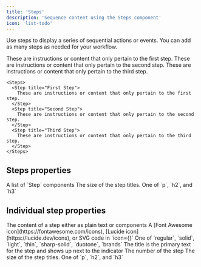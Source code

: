```yaml
---
title: 'Steps'
description: 'Sequence content using the Steps component'
icon: 'list-todo'
---
```


Use steps to display a series of sequential actions or events. You can add as many steps as needed for your workflow.

<Steps>
  <Step title="First Step">
    These are instructions or content that only pertain to the first step.
  </Step>
  <Step title="Second Step">
    These are instructions or content that only pertain to the second step.
  </Step>
  <Step title="Third Step">
    These are instructions or content that only pertain to the third step.
  </Step>
</Steps>

<RequestExample>

```mdx Steps Example
<Steps>
  <Step title="First Step">
    These are instructions or content that only pertain to the first step.
  </Step>
  <Step title="Second Step">
    These are instructions or content that only pertain to the second step.
  </Step>
  <Step title="Third Step">
    These are instructions or content that only pertain to the third step.
  </Step>
</Steps>
```

</RequestExample>

## Steps properties

<ResponseField name="children" type="ReactElement<StepProps>[]" required>
  A list of `Step` components
</ResponseField>

<ResponseField name="titleSize" type="string" default="p">
  The size of the step titles. One of `p`, `h2`, and `h3`
</ResponseField>

## Individual step properties

<ResponseField name="children" type="string | ReactNode" required>
  The content of a step either as plain text or components
</ResponseField>

<ResponseField name="icon" type="string or svg">
  A [Font Awesome icon](https://fontawesome.com/icons), [Lucide icon](https://lucide.dev/icons), or SVG code in `icon={}`
</ResponseField>

<ResponseField name="iconType" type="string">
  One of `regular`, `solid`, `light`, `thin`, `sharp-solid`, `duotone`, `brands`
</ResponseField>

<ResponseField name="title" type="string">
  The title is the primary text for the step and shows up next to the indicator
</ResponseField>

<ResponseField name="stepNumber" type="number">
  The number of the step
</ResponseField>

<ResponseField name="titleSize" type="string" default="p">
  The size of the step titles. One of `p`, `h2`, and `h3`
</ResponseField>
